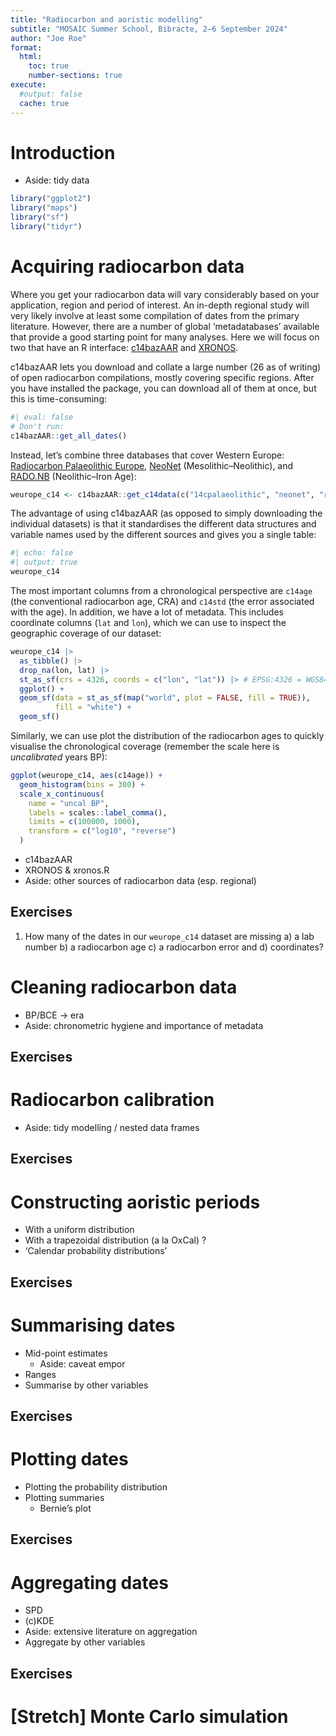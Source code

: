 ```yaml
---
title: "Radiocarbon and aoristic modelling"
subtitle: "MOSAIC Summer School, Bibracte, 2–6 September 2024"
author: "Joe Roe"
format: 
  html:
    toc: true
    number-sections: true
execute:
  #output: false
  cache: true
---
```


<!-- TODO:
- [ ] add bibliography
-->

# Introduction

* Aside: tidy data


```r
library("ggplot2")
library("maps")
library("sf")
library("tidyr")
```

# Acquiring radiocarbon data

Where you get your radiocarbon data will vary considerably based on your application, region and period of interest.
An in-depth regional study will very likely involve at least some compilation of dates from the primary literature.
However, there are a number of global 'metadatabases' available that provide a good starting point for many analyses.
Here we will focus on two that have an R interface: [c14bazAAR](https://docs.ropensci.org/c14bazAAR/) and [XRONOS](https://r.xronos.ch).

c14bazAAR lets you download and collate a large number (26 as of writing) of open radiocarbon compilations, mostly covering specific regions.
After you have installed the package, you can download all of them at once, but this is time-consuming:

```r
#| eval: false
# Don't run:
c14bazAAR::get_all_dates()
```

Instead, let's combine three databases that cover Western Europe: [Radiocarbon Palaeolithic Europe](https://ees.kuleuven.be/en/geography/projects/14c-palaeolithic), [NeoNet](https://github.com/zoometh/neonet) (Mesolithic–Neolithic), and [RADO.NB](https://radonb.ufg.uni-kiel.de/) (Neolithic–Iron Age):

```r
weurope_c14 <- c14bazAAR::get_c14data(c("14cpalaeolithic", "neonet", "rado.nb"))
```

The advantage of using c14bazAAR (as opposed to simply downloading the individual datasets) is that it standardises the different data structures and variable names used by the different sources and gives you a single table:

```r
#| echo: false
#| output: true
weurope_c14
```

The most important columns from a chronological perspective are `c14age` (the conventional radiocarbon age, CRA) and `c14std` (the error associated with the age).
In addition, we have a lot of metadata.
This includes coordinate columns (`lat` and `lon`), which we can use to inspect the geographic coverage of our dataset:

```r
weurope_c14 |>
  as_tibble() |>
  drop_na(lon, lat) |>
  st_as_sf(crs = 4326, coords = c("lon", "lat")) |> # EPSG:4326 = WGS84 lat/long
  ggplot() +
  geom_sf(data = st_as_sf(map("world", plot = FALSE, fill = TRUE)), 
          fill = "white") +
  geom_sf()
```

Similarly, we can use plot the distribution of the radiocarbon ages to quickly visualise the chronological coverage (remember the scale here is *uncalibrated* years BP):

```r
ggplot(weurope_c14, aes(c14age)) +
  geom_histogram(bins = 300) +
  scale_x_continuous(
    name = "uncal BP", 
    labels = scales::label_comma(),
    limits = c(100000, 1000),
    transform = c("log10", "reverse")
  )
```

* c14bazAAR
* XRONOS & xronos.R
* Aside: other sources of radiocarbon data (esp. regional)

## Exercises

1. How many of the dates in our `weurope_c14` dataset are missing a) a lab number b) a radiocarbon age c) a radiocarbon error and d) coordinates?

# Cleaning radiocarbon data

* BP/BCE -> era
* Aside: chronometric hygiene and importance of metadata

## Exercises

# Radiocarbon calibration

* Aside: tidy modelling / nested data frames

## Exercises

# Constructing aoristic periods

* With a uniform distribution
* With a trapezoidal distribution (a la OxCal) ?
* 'Calendar probability distributions'

## Exercises

# Summarising dates

* Mid-point estimates
  * Aside: caveat empor
* Ranges
* Summarise by other variables

## Exercises

# Plotting dates

* Plotting the probability distribution
* Plotting summaries
  * Bernie's plot

## Exercises

# Aggregating dates

* SPD
* (c)KDE
* Aside: extensive literature on aggregation
* Aggregate by other variables

## Exercises

# [Stretch] Monte Carlo simulation
